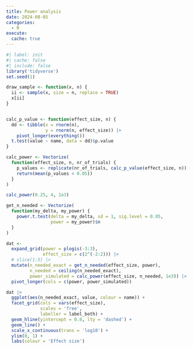 ```yaml
---
title: Power analysis
date: 2024-08-05
categories:
  - R
execute:
  cache: true
---
```


```r
#| label: init
#| cache: false
#| include: false
library('tidyverse')
set.seed(1)
```

```r
draw_sample <- function(x, n) {
  ii <- sample(x, size = n, replace = TRUE)
  x[ii]
}


calc_p_value <- function(effect_size, n) {
  dd <- tibble(x = rnorm(n), 
               y = rnorm(n, effect_size)) |> 
    pivot_longer(everything())
  t.test(value ~ name, data = dd)$p.value
}

calc_power <- Vectorize(
  function(effect_size, n, nr_of_trials) {
    p_values <- replicate(nr_of_trials, calc_p_value(effect_size, n))
    return(mean(p_values < 0.05))
  }
)

calc_power(0.25, 4, 1e3)

get_n_needed <- Vectorize(
  function(my_delta, my_power) {
    power.t.test(delta = my_delta, sd = 1, sig.level = 0.05,
                 power = my_power)$n
  }
)

dat <- 
  expand_grid(power = plogis(-3:3),
              effect_size = c(2^(-2:2))) |> 
  # slice(1:5) |> 
  mutate(n_needed_exact = get_n_needed(effect_size, power),
         n_needed = ceiling(n_needed_exact),
         power_simulated = calc_power(effect_size, n_needed, 1e3)) |> 
  pivot_longer(cols = c(power, power_simulated))

dat |> 
  ggplot(aes(n_needed_exact, value, colour = name)) + 
  facet_grid(cols = vars(effect_size), 
             scales = 'free', 
             labeller = label_both) + 
  geom_hline(yintercept = 0.8, lty = 'dashed') + 
  geom_line() + 
  scale_x_continuous(trans = 'log10') + 
  ylim(0, 1) +
  labs(colour = 'Effect size')
```

